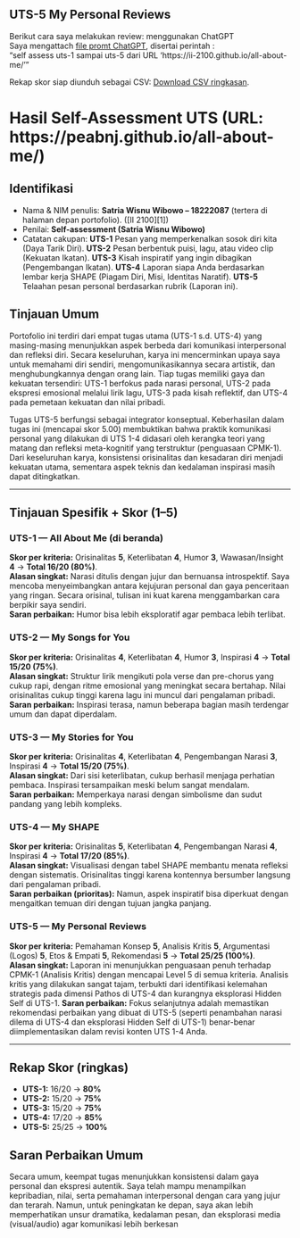 ## UTS-5 My Personal Reviews
Berikut cara saya melakukan review: menggunakan ChatGPT <br>
Saya mengattach [file promt ChatGPT](skor_uts.pdf), disertai perintah :<br>
"self assess uts-1 sampai uts-5 dari URL 'https://ii-2100.github.io/all-about-me/'"  

Rekap skor siap diunduh sebagai CSV: [Download CSV ringkasan](https://drive.google.com/uc?export=download&id=1ltdijxNsITAzwXbkyjWIUYM4L9Oge6cG).

# Hasil Self-Assessment UTS (URL: https://peabnj.github.io/all-about-me/)

## Identifikasi

* Nama & NIM penulis: **Satria Wisnu Wibowo – 18222087** (tertera di halaman depan portofolio). ([II 2100][1])
* Penilai: **Self-assessment (Satria Wisnu Wibowo)**
* Catatan cakupan: **UTS-1** Pesan yang memperkenalkan sosok diri kita (Daya Tarik Diri). **UTS-2**  Pesan berbentuk puisi, lagu, atau video clip (Kekuatan Ikatan). **UTS-3** Kisah inspiratif yang ingin dibagikan (Pengembangan Ikatan). **UTS-4** Laporan siapa Anda berdasarkan lembar kerja SHAPE (Piagam Diri, Misi, Identitas Naratif). **UTS-5** Telaahan pesan personal berdasarkan rubrik (Laporan ini).

## Tinjauan Umum
Portofolio ini terdiri dari empat tugas utama (UTS-1 s.d. UTS-4) yang masing-masing menunjukkan aspek berbeda dari komunikasi interpersonal dan refleksi diri. Secara keseluruhan, karya ini mencerminkan upaya saya untuk memahami diri sendiri, mengomunikasikannya secara artistik, dan menghubungkannya dengan orang lain. Tiap tugas memiliki gaya dan kekuatan tersendiri: UTS-1 berfokus pada narasi personal, UTS-2 pada ekspresi emosional melalui lirik lagu, UTS-3 pada kisah reflektif, dan UTS-4 pada pemetaan kekuatan dan nilai pribadi. 

Tugas UTS-5 berfungsi sebagai integrator konseptual. Keberhasilan dalam tugas ini (mencapai skor 5.00) membuktikan bahwa praktik komunikasi personal yang dilakukan di UTS 1-4 didasari oleh kerangka teori yang matang dan refleksi meta-kognitif yang terstruktur (penguasaan CPMK-1). Dari keseluruhan karya, konsistensi orisinalitas dan kesadaran diri menjadi kekuatan utama, sementara aspek teknis dan kedalaman inspirasi masih dapat ditingkatkan.

---

## Tinjauan Spesifik + Skor (1–5)

### UTS-1 — All About Me (di beranda)

**Skor per kriteria:** Orisinalitas **5**, Keterlibatan **4**, Humor **3**,  Wawasan/Insight **4** → **Total 16/20 (80%)**.  
**Alasan singkat:** Narasi ditulis dengan jujur dan bernuansa introspektif. Saya mencoba menyeimbangkan antara kejujuran personal dan gaya penceritaan yang ringan. Secara orisinal, tulisan ini kuat karena menggambarkan cara berpikir saya sendiri.  
**Saran perbaikan:** Humor bisa lebih eksploratif agar pembaca lebih terlibat.

### UTS-2 — My Songs for You

**Skor per kriteria:** Orisinalitas **4**, Keterlibatan **4**,  Humor **3**,  Inspirasi **4**  → **Total 15/20 (75%)**.  
**Alasan singkat:** Struktur lirik mengikuti pola verse dan pre-chorus yang cukup rapi, dengan ritme emosional yang meningkat secara bertahap. Nilai orisinalitas cukup tinggi karena lagu ini muncul dari pengalaman pribadi.  
**Saran perbaikan:** Inspirasi terasa, namun beberapa bagian masih terdengar umum dan dapat diperdalam.

### UTS-3 — My Stories for You

**Skor per kriteria:** Orisinalitas **4**, Keterlibatan **4**, Pengembangan Narasi **3**, Inspirasi **4** → **Total 15/20 (75%)**.  
**Alasan singkat:** Dari sisi keterlibatan, cukup berhasil menjaga perhatian pembaca. Inspirasi tersampaikan meski belum sangat mendalam.  
**Saran perbaikan:** Memperkaya narasi dengan simbolisme dan sudut pandang yang lebih kompleks.

### UTS-4 — My SHAPE

**Skor per kriteria:** Orisinalitas **5**, Keterlibatan **4**, Pengembangan Narasi **4**, Inspirasi **4** → **Total 17/20 (85%)**.  
**Alasan singkat:** Visualisasi dengan tabel SHAPE membantu menata refleksi dengan sistematis. Orisinalitas tinggi karena kontennya bersumber langsung dari pengalaman pribadi.  
**Saran perbaikan (prioritas):** Namun, aspek inspiratif bisa diperkuat dengan mengaitkan temuan diri dengan tujuan jangka panjang.

### UTS-5 — My Personal Reviews

**Skor per kriteria:** Pemahaman Konsep **5**, Analisis Kritis **5**, Argumentasi (Logos) **5**, Etos & Empati **5**, Rekomendasi **5** → **Total 25/25 (100%)**.  
**Alasan singkat:** Laporan ini menunjukkan penguasaan penuh terhadap CPMK-1 (Analisis Kritis) dengan mencapai Level 5 di semua kriteria. Analisis kritis yang dilakukan sangat tajam, terbukti dari identifikasi kelemahan strategis pada dimensi Pathos di UTS-4 dan kurangnya eksplorasi Hidden Self di UTS-1.
**Saran perbaikan:** Fokus selanjutnya adalah memastikan rekomendasi perbaikan yang dibuat di UTS-5 (seperti penambahan narasi dilema di UTS-4 dan eksplorasi Hidden Self di UTS-1) benar-benar diimplementasikan dalam revisi konten UTS 1-4 Anda.

---

## Rekap Skor (ringkas)

* **UTS-1:** 16/20 → **80%**
* **UTS-2:** 15/20 → **75%**
* **UTS-3:** 15/20 → **75%**
* **UTS-4:** 17/20 → **85%**
* **UTS-5:** 25/25 → **100%**

## Saran Perbaikan Umum

Secara umum, keempat tugas menunjukkan konsistensi dalam gaya personal dan ekspresi autentik. Saya telah mampu menampilkan kepribadian, nilai, serta pemahaman interpersonal dengan cara yang jujur dan terarah. Namun, untuk peningkatan ke depan, saya akan lebih memperhatikan unsur dramatika, kedalaman pesan, dan eksplorasi media (visual/audio) agar komunikasi lebih berkesan
